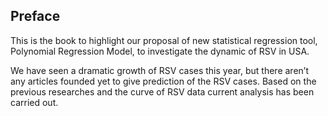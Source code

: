## Preface {.unnumbered}

This is the book to highlight our proposal of new statistical regression tool, Polynomial Regression Model, to investigate the dynamic of RSV in USA.

We have seen a dramatic growth of RSV cases this year, but there aren't any articles founded yet to give prediction of the RSV cases. Based on the previous researches and the curve of RSV data current analysis has been carried out.
